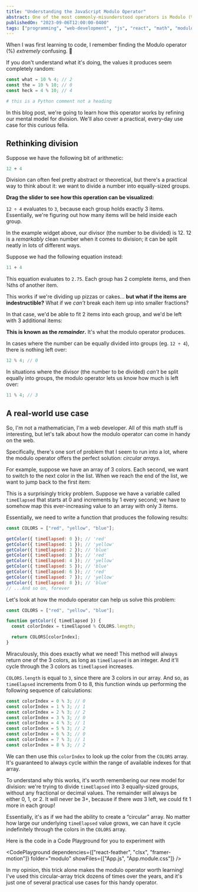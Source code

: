 ```yaml
---
title: "Understanding the JavaScript Modulo Operator"
abstract: One of the most commonly-misunderstood operators is Modulo (%). In this tutorial, we'll unpack exactly what this little bugger does, and learn how it can help us solve practical problems.
publishedOn: "2023-09-06T12:00:00-0400"
tags: ["programming", "web-development", "js", "react", "math", "modulo"]
---
```


When I was first learning to code, I remember finding the Modulo operator (%) _extremely_ confusing. 😬

If you don't understand what it's doing, the values it produces seem completely random:

```js
const what = 10 % 4; // 2
const the = 10 % 10; // 0
const heck = 4 % 10; // 4
```

```python
# this is a Python comment not a heading
```

In this blog post, we're going to learn how this operator works by refining our mental model for division. We'll also cover a practical, every-day use case for this curious fella.

## Rethinking division

Suppose we have the following bit of arithmetic:

```js
12 ÷ 4
```

Division can often feel pretty abstract or theoretical, but there's a practical way to think about it: we want to divide a number into equally-sized groups.

**Drag the slider to see how this operation can be visualized:**

<DivisionGroupsDemo />

`12 ÷ 4` evaluates to `3`, because each group holds exactly 3 items. Essentially, we're figuring out how many items will be held inside each group.

In the example widget above, our divisor (the number to be divided) is 12. 12 is a _remarkably_ clean number when it comes to division; it can be split neatly in lots of different ways.

Suppose we had the following equation instead:

```js
11 ÷ 4
```

This equation evaluates to `2.75`. Each group has 2 complete items, and then ¾ths of another item.

This works if we're dividing up pizzas or cakes… **but what if the items are indestructible?** What if we _can't_ break each item up into smaller fractions?

In that case, we'd be able to fit 2 items into each group, and we'd be left with 3 additional items:

<DivisionGroupsDemo
  includeRemainderArea={true}
  numOfItems={11}
  initialNumOfGroups={4}
/>

**This is known as the _remainder_.** It's what the modulo operator produces.

In cases where the number can be equally divided into groups (eg. `12 ÷ 4`), there is nothing left over:

```js
12 % 4; // 0
```

In situations where the divisor (the number to be divided) _can't_ be split equally into groups, the modulo operator lets us know how much is left over:

```js
11 % 4; // 3
```

## A real-world use case

So, I'm not a mathematician, I'm a web developer. All of this math stuff is interesting, but let's talk about how the modulo operator can come in handy on the web.

Specifically, there's one sort of problem that I seem to run into a lot, where the modulo operator offers the perfect solution: _circular arrays._

For example, suppose we have an array of 3 colors. Each second, we want to switch to the next color in the list. When we reach the end of the list, we want to jump back to the first item:

<CircularColorsDemo />

This is a surprisingly tricky problem. Suppose we have a variable called `timeElapsed` that starts at 0 and increments by 1 every second; we have to somehow map this ever-increasing value to an array with only 3 items.

Essentially, we need to write a function that produces the following results:

```js
const COLORS = ["red", "yellow", "blue"];

getColor({ timeElapsed: 0 }); // 'red'
getColor({ timeElapsed: 1 }); // 'yellow'
getColor({ timeElapsed: 2 }); // 'blue'
getColor({ timeElapsed: 3 }); // 'red'
getColor({ timeElapsed: 4 }); // 'yellow'
getColor({ timeElapsed: 5 }); // 'blue'
getColor({ timeElapsed: 6 }); // 'red'
getColor({ timeElapsed: 7 }); // 'yellow'
getColor({ timeElapsed: 8 }); // 'blue'
// ...And so on, forever
```

Let's look at how the modulo operator can help us solve this problem:

```js
const COLORS = ["red", "yellow", "blue"];

function getColor({ timeElapsed }) {
  const colorIndex = timeElapsed % COLORS.length;

  return COLORS[colorIndex];
}
```

Miraculously, this does exactly what we need! This method will always return one of the 3 colors, as long as `timeElapsed` is an integer. And it'll cycle through the 3 colors as `timeElapsed` increases.

`COLORS.length` is equal to `3`, since there are 3 colors in our array. And so, as `timeElapsed` increments from 0 to 8, this function winds up performing the following sequence of calculations:

```js
const colorIndex = 0 % 3; // 0
const colorIndex = 1 % 3; // 1
const colorIndex = 2 % 3; // 2
const colorIndex = 3 % 3; // 0
const colorIndex = 4 % 3; // 1
const colorIndex = 5 % 3; // 2
const colorIndex = 6 % 3; // 0
const colorIndex = 7 % 3; // 1
const colorIndex = 8 % 3; // 2
```

We can then use this `colorIndex` to look up the color from the `COLORS` array. It's guaranteed to always cycle within the range of available indexes for that array.

To understand why this works, it's worth remembering our new model for division: we're trying to divide `timeElapsed` into 3 equally-sized groups, without any fractional or decimal values. The remainder will always be either 0, 1, or 2. It will never be 3+, because if there _was_ 3 left, we could fit 1 more in each group!

Essentially, it's as if we had the ability to create a “circular” array. No matter how large our underlying `timeElapsed` value grows, we can have it cycle indefinitely through the colors in the `COLORS` array.

Here is the code in a Code Playground for you to experiment with

<CodePlayground
  dependencies={["react-feather", "clsx", "framer-motion"]}
  folder="modulo"
  showFiles={["App.js", "App.module.css"]}
/>

In my opinion, this trick alone makes the modulo operator worth learning! I've used this circular-array trick dozens of times over the years, and it's just one of several practical use cases for this handy operator.
